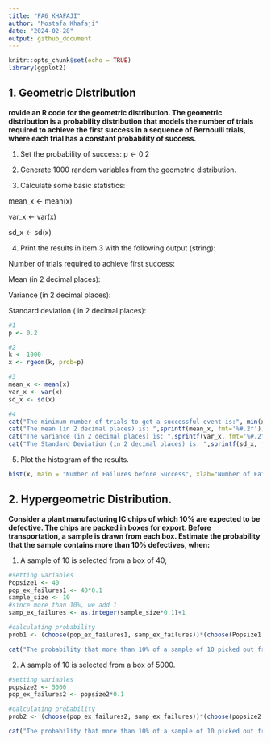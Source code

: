 ---
title: "FA6_KHAFAJI"
author: "Mostafa Khafaji"
date: "2024-02-28"
output: github_document
---

```{r setup, include=FALSE}
knitr::opts_chunk$set(echo = TRUE)
library(ggplot2)
```

## 1. Geometric Distribution
**rovide an R code for the geometric distribution. The geometric distribution is a probability distribution that models the number of trials required to achieve the first success in a sequence of Bernoulli trials, where each trial has a constant probability of success.**

1. Set the probability of success:  p <- 0.2

2. Generate 1000 random variables from the geometric distribution.

3. Calculate some basic statistics:

  mean_x <- mean(x)

  var_x <- var(x)

  sd_x <- sd(x)
  
4. Print the results in item 3 with the following output (string): 

  Number of trials required to achieve first success:

  Mean (in 2 decimal places):

  Variance (in 2 decimal places):

  Standard deviation ( in 2 decimal places):
  
```{r geom_descrips, echo=TRUE}
#1
p <- 0.2

#2
k <- 1000
x <- rgeom(k, prob=p)

#3
mean_x <- mean(x)
var_x <- var(x)
sd_x <- sd(x)

#4
cat("The minimum number of trials to get a successful event is:", min(x)+1,"\n\n")
cat("The mean (in 2 decimal places) is: ",sprintf(mean_x, fmt='%#.2f'),"\n\n")
cat("The variance (in 2 decimal places) is: ",sprintf(var_x, fmt='%#.2f'),"\n\n")
cat("The Standard Deviation (in 2 decimal places) is: ",sprintf(sd_x, fmt='%#.2f'),"\n\n")

```

5. Plot the histogram of the results.

```{r}

hist(x, main = "Number of Failures before Success", xlab="Number of Failures", breaks = 25)
```


## 2. Hypergeometric Distribution.  

**Consider a plant manufacturing IC chips of which 10% are expected to be defective. The chips are packed in boxes for export. Before transportation, a sample is drawn from each box. Estimate the probability that the sample contains more than 10% defectives, when:**


  1. A sample of 10 is selected from a box of 40;
  
```{r hgeom_1, echo=TRUE}
#setting variables
Popsize1 <- 40
pop_ex_failures1 <- 40*0.1
sample_size <- 10
#since more than 10%, we add 1
samp_ex_failures <- as.integer(sample_size*0.1)+1

#calculating probability
prob1 <- (choose(pop_ex_failures1, samp_ex_failures))*(choose(Popsize1 - pop_ex_failures1, sample_size - samp_ex_failures))/choose(Popsize1,sample_size)

cat("The probability that more than 10% of a sample of 10 picked out from 40 is a failure is: ",prob1*100,"%",sep = "")

```
  
  2. A sample of 10 is selected from a box of 5000.

```{r hgeom_2, echo=TRUE}
#setting variables
popsize2 <- 5000
pop_ex_failures2 <- popsize2*0.1

#calculating probability
prob2 <- (choose(pop_ex_failures2, samp_ex_failures))*(choose(popsize2 - pop_ex_failures2, sample_size - samp_ex_failures))/choose(popsize2,sample_size)

cat("The probability that more than 10% of a sample of 10 picked out from 5000 is a failure is: ",prob2*100,"%",sep = "")
```

